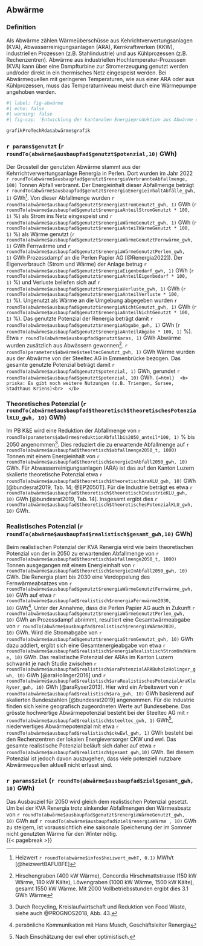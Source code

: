 ## Abwärme


### Definition
Als Abwärme zählen Wärmeüberschüsse aus Kehrichtverwertungsanlagen (KVA), Abwasserreinigungsanlagen (ARA), Kernkraftwerken (KKW), industriellen Prozessen (z.B. Stahlindustrie) und aus Kühlprozessen (z.B. Rechenzentren). Abwärme aus industriellen Hochtemperatur-Prozessen (KVA) kann über eine Dampfturbine zur Stromerzeugung genutzt werden und/oder direkt in ein thermisches Netz eingespeist werden. Bei Abwärmequellen mit geringeren Temperaturen, wie aus einer ARA oder aus Kühlprozessen, muss das Temperaturniveau meist durch eine Wärmepumpe angehoben werden.

```r
#| label: fig-abwärme
#| echo: false
#| warning: false
#| fig-cap: 'Entwicklung der kantonalen Energieproduktion aus Abwärme und das entsprechende realistische Potenzial (blau). Zum Vergleich sind die skalierten Werte aus den Energieperspektiven 2050+ (EP2050+) in grau gezeigt.'

grafikProTechRda$abwärme$grafik
```


### `r params$genutzt` (`r roundTo(abwärme$ausbaupfad$genutzt$potenzial,10)` GWh)
Der Grossteil der genutzten Abwärme stammt aus der Kehrrichtverwertungsanlage Renergia in Perlen. Dort wurden im Jahr 2022 `r roundTo(abwärme$ausbaupfad$genutzt$renergiaVerbrannteAbfallmenge, 100)` Tonnen Abfall verbrannt. Der Energieinhalt dieser Abfallmenge beträgt `r roundTo(abwärme$ausbaupfad$genutzt$renergiaEnergieinhaltAbfälle_gwh, 1)` GWh[^heizwertAbfall]. Von dieser Abfallmenge wurden `r roundTo(abwärme$ausbaupfad$genutzt$renergiaStromGenutzt_gwh, 1)`
GWh (`r roundTo(abwärme$ausbaupfad$genutzt$renergiaAnteilStromGenutzt * 100, 1)` %) als Strom ins Netz eingespeist und `r roundTo(abwärme$ausbaupfad$genutzt$renergiaWärmeGenutzt_gwh, 1)` GWh  (`r roundTo(abwärme$ausbaupfad$genutzt$renergiaAnteilWärmeGenutzt * 100, 1)` %) als Wärme genutzt (`r roundTo(abwärme$ausbaupfad$genutzt$renergiaWärmeGenutztFernwärme_gwh, 1)` GWh
Fernwärme und `r roundTo(abwärme$ausbaupfad$genutzt$renergiaWärmeGenutztPerlen_gwh, 1)` GWh
 Prozessdampf an die Perlen Papier AG [@Renergia2022]). Der Eigenverbrauch (Strom und Wärme) der Anlage betrug `r roundTo(abwärme$ausbaupfad$genutzt$renergiaEigenbedarf_gwh, 1)` GWh (`r roundTo(abwärme$ausbaupfad$genutzt$renergiaAnteilEigenbedarf * 100, 1)` %) und Verluste beliefen sich auf `r roundTo(abwärme$ausbaupfad$genutzt$renergiaVerluste_gwh, 1)` GWh (`r roundTo(abwärme$ausbaupfad$genutzt$renergiaAnteilVerluste * 100, 1)` %). Ungenutzt als Wärme an die Umgebung abgegeben wurden `r roundTo(abwärme$ausbaupfad$genutzt$renergiaNichtGenutzt_gwh, 1)` GWh (`r roundTo(abwärme$ausbaupfad$genutzt$renergiaAnteilNichtGenutzt * 100, 1)` %). Das genutzte Potenzial der Renergia beträgt damit `r roundTo(abwärme$ausbaupfad$genutzt$renergiaAbgabe_gwh, 1)` GWh (`r roundTo(abwärme$ausbaupfad$genutzt$renergiaAnteilAbgabe * 100, 1)` %). Etwa `r roundTo(abwärme$ausbaupfad$genutzt$aras, 1)` GWh Abwärme wurden zusätzlich aus Abwässern gewonnen[^arasEinzeln]. `r roundTo(parameters$abwärme$steeltecGenutzt_gwh, 1)` GWh Wärme wurden aus der Abwärme von der Steeltec AG in Emmenbrücke bezogen. Das gesamte genutzte Potenzial beträgt damit `r roundTo(abwärme$ausbaupfad$genutzt$potenzial, 1)` GWh, gerundet `r roundTo(abwärme$ausbaupfad$genutzt$potenzial, 10)` GWh.
 ```{=html}
 <b>
 priska: Es gibt noch weitere Nutzungen (z.B. Triengen, Sursee, Stadthaus Kriens)<br>
 </b>
 ```
 
  
[^heizwertAbfall]: Heizwert `r roundTo(abwärme$infos$heizwert_mwhT, 0.1)`  MWh/t [@heizwertBAFUBFE]
[^arasEinzeln]: Hirschengraben (400 kW Wärme), Concordia Hirschmattstrasse (150 kW Wärme, 180 kW Kälte), Löwengraben (1000 kW Wärme, 1500 kW Kälte), gesamt 1550 kW Wärme. Mit 2000 Vollbetriebsstunden ergibt dies 3.1 GWh Wärme

<!--# oben noch bericht renergia referenzieren --> 

   
### Theoretisches Potenzial (`r roundTo(abwärme$ausbaupfad$theoretisch$theoretischesPotenzialKLU_gwh, 10)` GWh)
Im PB K&E wird eine Reduktion der Abfallmenge von `r roundTo(parameters$abwärme$reduktionAbfallbis2050_anteil*100, 1)`
% bis 2050 angenommen[^redAbfall]. Dies reduziert die zu erwartende Abfallmenge auf `r roundTo(abwärme$ausbaupfad$theoretisch$abfallmenge2050_t, 1000)` Tonnen mit einem  Energieinhalt von `r roundTo(abwärme$ausbaupfad$theoretisch$energieInAbfall2050_gwh, 10)`
GWh. Für Abwasserreinigungsanlagen (ARA) ist das auf den Kanton Luzern skalierte theoretische Potenzial etwa `r roundTo(abwärme$ausbaupfad$theoretisch$theoretischAraKLU_gwh, 10)` 
GWh [@bundesrat2019, Tab. 14; @EP2050T]. Für die Industrie beträgt es etwa `r roundTo(abwärme$ausbaupfad$theoretisch$theoretischIndustrieKLU_gwh, 10)`
 GWh [@bundesrat2019, Tab. 14]. Insgesamt ergibt dies `r roundTo(abwärme$ausbaupfad$theoretisch$theoretischesPotenzialKLU_gwh, 10)`
  GWh. 

[^redAbfall]: Durch Recycling, Kreislaufwirtschaft und Reduktion von Food Waste, siehe auch @PROGNOS2018, Abb. 43.

### Realistisches Potenzial (`r roundTo(abwärme$ausbaupfad$realistisch$gesamt_gwh,10)` GWh)


Beim realistischen Potenzial der KVA Renergia wird wie beim theoretischen Potenzial von der in 2050 zu erwartenden Abfallmenge von `r roundTo(abwärme$ausbaupfad$theoretisch$abfallmenge2050_t, 1000)` Tonnen ausgegangen mit einem  Energieinhalt von `r roundTo(abwärme$ausbaupfad$theoretisch$energieInAbfall2050_gwh, 10)`
GWh. Die Renergia plant bis 2030 eine Verdoppelung des Fernwärmeabsatzes von `r roundTo(abwärme$ausbaupfad$genutzt$renergiaWärmeGenutztFernwärme_gwh, 10)` GWh auf etwa `r roundTo(abwärme$ausbaupfad$realistisch$renergiaFernwärme2030, 10)` GWh[^infoHansMusch]. Unter der Annahme, dass die Perlen Papier AG auch in Zukunft `r roundTo(abwärme$ausbaupfad$genutzt$renergiaWärmeGenutztPerlen_gwh, 10)` GWh an Prozessdampf abnimmt, resultiert eine Gesamtwärmeabgabe von `r roundTo(abwärme$ausbaupfad$realistisch$renergiaWärme2030, 10)` GWh. Wird die Stromabgabe von `r roundTo(abwärme$ausbaupfad$genutzt$renergiaStromGenutzt_gwh, 10)` GWh dazu addiert, ergibt sich eine Gesamtenergieabgabe von etwa `r roundTo(abwärme$ausbaupfad$realistisch$renergiaRealistischStromUndWärme, 10)` GWh.
<!-- Es wird angenommen, dass der Anteil der nicht genutzten Abwärme von 32 % auf 16 %  reduziert werden kann und dieser Anteil im Fernwärmenetz abgesetzt werden kann. Damit können aus dem Energieinhalt von 1309 GWh  407 GWh (55 %)  als Wärme und 132 GWh (18 %, unveränderter Anteil) als Strom genutzt werden, insgesamt 539 GWh (73 %).  -->
Das realistische Potenzial der ARAs im Kanton Luzern schwankt je nach Studie zwischen `r roundTo(abwärme$ausbaupfad$realistisch$araPotenzialARABuholzHolinger_gwh, 10)`
 GWh [@araHolinger2016] und `r roundTo(abwärme$ausbaupfad$realistisch$araRealistischesPotenzialAraKluRyser_gwh, 10)`
  GWh [@araRyser2013]. Hier wird ein Arbeitswert von `r roundTo(abwärme$ausbaupfad$realistisch$ara_gwh, 10)`
   GWh basierend auf skalierten Bundeszahlen [@bundesrat2019] angenommen. Für die Industrie finden sich keine geografisch zugeordneten Werte auf Bundesebene. Das grösste hochwertige Abwärmepotenzial besteht bei der Steeltec AG mit `r roundTo(abwärme$ausbaupfad$realistisch$steeltec_gwh, 1)` GWh[^steeltecEwl], niederwertiges Abwärmepotenzial mit etwa `r roundTo(abwärme$ausbaupfad$realistisch$ckwEwl_gwh, 1)`
 GWh  besteht bei den Rechenzentren der lokalen Energieversorger CKW und ewl. Das gesamte realistische Potenzial beläuft sich daher auf etwa `r roundTo(abwärme$ausbaupfad$realistisch$gesamt_gwh,10)` GWh. Bei diesem Potenzial ist jedoch davon auszugehen, dass viele potenziell nutzbare Abwärmequellen aktuell nicht erfasst sind.

### `r params$ziel` (`r roundTo(abwärme$ausbaupfad$ziel$gesamt_gwh, 10)` GWh)
Das Ausbauziel für 2050 wird gleich dem realistischen Potenzial gesetzt. Um bei der KVA Renergia trotz sinkender Abfallmengen den Wärmeabsatz von `r roundTo(abwärme$ausbaupfad$genutzt$renergiaWärmeGenutzt_gwh, 10)` GWh auf `r roundTo(abwärme$ausbaupfad$ziel$renergiaWärme , 10)` GWh zu steigern, ist voraussichtlich eine saisonale Speicherung der im Sommer nicht genutzten Wärme für den Winter nötig.   
{{< pagebreak >}}


[^infoHansMusch]: persönliche Kommunikation mit Hans Musch, Geschäftsleiter Renergia
[^steeltecEwl]: Nach Einschätzung der ewl eher optimistisch.
